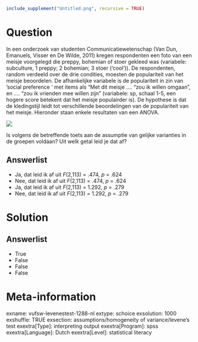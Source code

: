 ```r
include_supplement("Untitled.png", recursive = TRUE)
```

Question
========
In een onderzoek van studenten Communicatiewetenschap (Van Dun,
Emanuels, Visser en De Wilde, 2011) kregen respondenten een foto van een
meisje voorgelegd die preppy, bohemian of stoer gekleed was (variabele:
subculture, 1 preppy; 2 bohemian; 3 stoer (‘cool’)). De respondenten,
random verdeeld over de drie condities, moesten de populariteit van het
meisje beoordelen. De afhankelijke variabele is de populariteit in zin
van ‘social preference ‘ met items als “Met dit meisje …. “zou ik willen
omgaan”, en …. “zou ik vrienden mee willen zijn” (variabele: sp, schaal
1-5, een hogere score betekent dat het meisje populairder is). De
hypothese is dat de kledingstijl leidt tot verschillende beoordelingen
van de populariteit van het meisje. Hieronder staan enkele resultaten
van een ANOVA. 

![](Untitled.png)

Is volgens de betreffende toets aan de assumptie van gelijke varianties
in de groepen voldaan? Uit welk getal leid je dat af?

Answerlist
----------
* Ja, dat leid ik af uit *F*(2,113) = .474, *p* = .624
* Nee, dat leid ik af uit *F*(2,113) = .474, *p* = .624
* Ja, dat leid ik af uit *F*(2,113) = 1.292, *p* = .279
* Nee, dat leid ik af uit *F*(2,113) = 1.292, *p* = .279

Solution
========










Answerlist
----------
* True
* False
* False
* False

Meta-information
================
exname: vufsw-levenestest-1288-nl
extype: schoice
exsolution: 1000
exshuffle: TRUE
exsection: assumptions/homogeneity of variance/levene's test
exextra[Type]: interpreting output
exextra[Program]: spss
exextra[Language]: Dutch
exextra[Level]: statistical literacy

